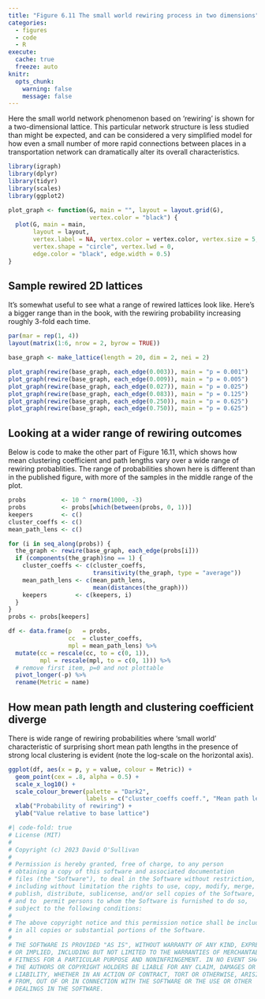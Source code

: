 ```yaml
---
title: "Figure 6.11 The small world rewiring process in two dimensions"
categories: 
  - figures
  - code
  - R
execute: 
  cache: true
  freeze: auto
knitr:
  opts_chunk: 
    warning: false
    message: false
---
```


Here the small world network phenomenon based on 'rewiring' is shown for a two-dimensional lattice. This particular network structure is less studied than might be expected, and can be considered a very simplified model for how even a small number of more rapid connections between places in a transportation network can dramatically alter its overall characteristics. 

```r
library(igraph)
library(dplyr)
library(tidyr)
library(scales)
library(ggplot2)
```

```r
plot_graph <- function(G, main = "", layout = layout.grid(G), 
                       vertex.color = "black") {
  plot(G, main = main,
       layout = layout, 
       vertex.label = NA, vertex.color = vertex.color, vertex.size = 5, 
       vertex.shape = "circle", vertex.lwd = 0, 
       edge.color = "black", edge.width = 0.5)
}
```

## Sample rewired 2D lattices
It's somewhat useful to see what a range of rewired lattices look like. Here's a bigger range than in the book, with the rewiring probability increasing roughly 3-fold each time.

```r
par(mar = rep(1, 4))
layout(matrix(1:6, nrow = 2, byrow = TRUE))

base_graph <- make_lattice(length = 20, dim = 2, nei = 2)

plot_graph(rewire(base_graph, each_edge(0.003)), main = "p = 0.001")
plot_graph(rewire(base_graph, each_edge(0.009)), main = "p = 0.005")
plot_graph(rewire(base_graph, each_edge(0.027)), main = "p = 0.025")
plot_graph(rewire(base_graph, each_edge(0.083)), main = "p = 0.125")
plot_graph(rewire(base_graph, each_edge(0.250)), main = "p = 0.625")
plot_graph(rewire(base_graph, each_edge(0.750)), main = "p = 0.625")
```

## Looking at a wider range of rewiring outcomes
Below is code to make the other part of Figure 16.11, which shows how mean clustering coefficient and path lengths vary over a wide range of rewiring probablities. The range of probabilities shown here is different than in the published figure, with more of the samples in the middle range of the plot.

```r
probs          <- 10 ^ rnorm(1000, -3)
probs          <- probs[which(between(probs, 0, 1))]
keepers        <- c()
cluster_coeffs <- c()
mean_path_lens <- c()

for (i in seq_along(probs)) {
  the_graph <- rewire(base_graph, each_edge(probs[i]))
  if (components(the_graph)$no == 1) {
    cluster_coeffs <- c(cluster_coeffs, 
                        transitivity(the_graph, type = "average"))
    mean_path_lens <- c(mean_path_lens, 
                        mean(distances(the_graph)))
    keepers        <- c(keepers, i)
  }
}
probs <- probs[keepers]

df <- data.frame(p   = probs, 
                 cc  = cluster_coeffs, 
                 mpl = mean_path_lens) %>% 
  mutate(cc = rescale(cc, to = c(0, 1)), 
         mpl = rescale(mpl, to = c(0, 1))) %>% 
  # remove first item, p=0 and not plottable
  pivot_longer(-p) %>%
  rename(Metric = name)
```

## How mean path length and clustering coefficient diverge
There is wide range of rewiring probabilities where 'small world' characteristic of surprising short mean path lengths in the presence of strong local clustering is evident (note the log-scale on the horizontal axis).

```r
ggplot(df, aes(x = p, y = value, colour = Metric)) + 
  geom_point(cex = .8, alpha = 0.5) + 
  scale_x_log10() +
  scale_colour_brewer(palette = "Dark2", 
                      labels = c("cluster_coeffs coeff.", "Mean path length")) +
  xlab("Probability of rewiring") +
  ylab("Value relative to base lattice")
```

```r
#| code-fold: true
# License (MIT)
#
# Copyright (c) 2023 David O'Sullivan
#
# Permission is hereby granted, free of charge, to any person
# obtaining a copy of this software and associated documentation
# files (the "Software"), to deal in the Software without restriction,
# including without limitation the rights to use, copy, modify, merge,
# publish, distribute, sublicense, and/or sell copies of the Software,
# and to  permit persons to whom the Software is furnished to do so,
# subject to the following conditions:
#
# The above copyright notice and this permission notice shall be included
# in all copies or substantial portions of the Software.
#
# THE SOFTWARE IS PROVIDED "AS IS", WITHOUT WARRANTY OF ANY KIND, EXPRESS
# OR IMPLIED, INCLUDING BUT NOT LIMITED TO THE WARRANTIES OF MERCHANTABILITY,
# FITNESS FOR A PARTICULAR PURPOSE AND NONINFRINGEMENT. IN NO EVENT SHALL
# THE AUTHORS OR COPYRIGHT HOLDERS BE LIABLE FOR ANY CLAIM, DAMAGES OR OTHER
# LIABILITY, WHETHER IN AN ACTION OF CONTRACT, TORT OR OTHERWISE, ARISING
# FROM, OUT OF OR IN CONNECTION WITH THE SOFTWARE OR THE USE OR OTHER
# DEALINGS IN THE SOFTWARE.
```
